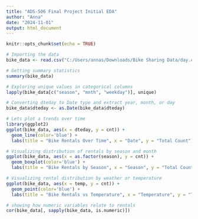 ```yaml
---
title: "ADS-506 Final Project Initial EDA"
author: "Anna"
date: "2024-11-01"
output: html_document
---
```


```r
knitr::opts_chunk$set(echo = TRUE)
```

```r
# Importing the data
bike_data <- read.csv("C:/Users/annas/Downloads/Bike Sharing Data/day.csv")
```

```r
# Getting summary statistics
summary(bike_data)
```

```r
# Exploring unique values in categorical columns
lapply(bike_data[c("season", "mnth", "weekday")], unique)
```


```r
# Converting dteday to Date type and extract year, month, or day
bike_data$dteday <- as.Date(bike_data$dteday)
```

```r
# Lets plot a trends over time
library(ggplot2)
ggplot(bike_data, aes(x = dteday, y = cnt)) +
  geom_line(color='blue') +
  labs(title = "Bike Rentals Over Time", x = "Date", y = "Total Count")
```

```r
# Visualizing distribution of rentals by season and month
ggplot(bike_data, aes(x = as.factor(season), y = cnt)) +
  geom_boxplot(color='blue') +
  labs(title = "Bike Rentals by Season", x = "Season", y = "Total Count")
```


```r
# Visualizing rental distribution by weather or temperature
ggplot(bike_data, aes(x = temp, y = cnt)) +
  geom_point(color='blue') +
  labs(title = "Bike Rentals vs Temperature", x = "Temperature", y = "Total Count")
```


```r
# showing how numeric variables relate to rentals
cor(bike_data[, sapply(bike_data, is.numeric)])
```


```r

```


```r

```


```r

```


```r

```


```r

```


```r

```


```r

```


```r

```


```r

```


```r

```


